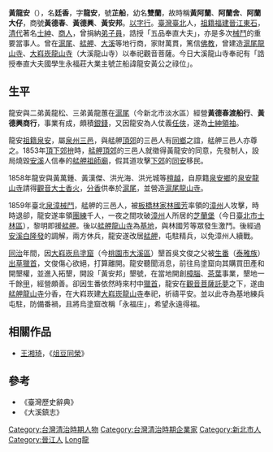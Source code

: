 {{Infobox Hokkien name
| title      =黃龍安
| hanji      =黃龍安
| poj        =N̂g Liông-an
| tl         =N̂g Liông-an
| bp         =
| hokkienipa =
|
| hanjipen       =芷船
| pojpen        =Chí-soân
| tlpen           =Tsí-suân
| bppen           =
| hokkienipapen   =
|
| hanjiborn     =廷香
| pojborn      =Têng-hiong
| tlborn         =Tîng-hiong
| bpborn         =
| hokkienipaborn  =
|
| hanjichild        =雙蘭
| pojchild         =Siong-lân
| tlchild            =Siong-lân
| bpchild            =
| hokkienipachild     =
|
| othername1     =別稱
| hanji1        =黃阿蘭
| poj1         =N̂g A-lân
| tl1            =N̂g A-lân
| bp1            =
| hokkienipa1     =
}}
'''黃龍安'''（{{bd|1820年||1886年||catIdx=Huang黃}}），名'''廷香'''，字'''龍安'''，號'''芷船'''，幼名'''雙蘭'''，故時稱'''黃阿蘭'''、'''阿蘭舍'''、'''阿蘭大仔'''，商號'''黃德春'''、'''黃德興'''、'''黃安邦'''。[[以字行|以字行]]。[[臺灣|臺灣]][[臺北|臺北]]人，[[祖籍|祖籍]][[福建|福建]][[晉江|晉江]][[東石鎮_(晉江市)|東石]]，[[清代|清代]]著名[[士紳|士紳]]、[[商人|商人]]，曾捐納[[弟子員|弟子員]]，誥授「五品奉直大夫」，亦是多次[[分類械鬥|械鬥]]的重要當事人。曾在[[淡水區|滬尾]]、[[艋舺|艋舺]]、[[大溪區|大溪]]等地行商，家財萬貫，篤信[[佛教|佛教]]，曾建造[[滬尾龍山寺|滬尾龍山寺]]、[[大溪龍山寺|大嵙崁龍山寺]]（大溪龍山寺）以奉祀觀音菩薩。今日大溪龍山寺奉祀有「誥授奉直大夫國學生永福莊大業主號芷船諱龍安黃公之祿位」。

==生平==
龍安與二弟黃龍松、三弟黃龍蕙在[[淡水區|滬尾]]（今新北市淡水區）經營'''黃德春渡船行'''、'''黃德興商行'''，事業有成，頗積[[銀錢|銀錢]]，又因龍安為人仗義[[任俠|任俠]]，遂為[[士紳|士紳]][[領袖|領袖]]。

龍安[[祖籍|祖籍]][[晉江縣|泉安]]，屬[[泉州三邑|泉州三邑]]，與艋舺[[頂郊|頂郊]]的三邑人有[[同鄉|同鄉]]之誼，艋舺三邑人亦尊之。1853年[[頂下郊拚|頂下郊拚]]時，[[艋舺|艋舺]][[頂郊|頂郊]]的三邑人就徵得黃龍安的同意，先發制人，設局燒毀[[安溪|安溪]]人信奉的[[艋舺祖師廟|艋舺祖師廟]]，假其道攻擊[[下郊|下郊]]的[[同安|同安]]移民。

1858年龍安與黃萬鍾、黃漢傑、洪光海、洪光城等[[檀越|檀越]]，自原籍[[泉安鄉|泉安鄉]]的[[泉安龍山寺|泉安龍山寺]]請得[[觀音大士|觀音大士]][[香火|香火]]，[[分香|分香]]供奉於[[淡水區|滬尾]]，並營造[[滬尾龍山寺|滬尾龍山寺]]。

1859年臺北[[泉漳械鬥|泉漳械鬥]]，艋舺的三邑人，被[[板橋林家|板橋林家]][[林國芳|林國芳]]率領的[[漳州|漳州]]人攻擊，時時退卻，龍安遂率領[[團練|團練]]千人，一夜之間攻破[[漳州|漳州]]人所居的[[士林區|芝蘭堡]]（今日[[臺北市|臺北市]][[士林區|士林區]]），黎明即援[[艋舺|艋舺]]。後以[[艋舺龍山寺|艋舺龍山寺]]為[[基地|基地]]，與林國芳等眾發生激鬥。後經過[[安溪|安溪]][[白隆發|白隆發]]的調解，兩方休兵，龍安遂改居[[艋舺|艋舺]]，屯駐精兵，以免漳州人續戰。

[[同治|同治]]年間，因[[大溪區|大嵙崁]][[烏塗窟_(桃園市)|烏塗窟]]（今[[桃園市|桃園市]][[大溪區|大溪區]]）墾首吳文俊之父被[[生番|生番]]（[[泰雅族|泰雅族]]）[[出草|出草]][[獵首|獵首]]，文俊傷心欲絕，打算離開。龍安聽聞消息，前往烏塗窟向其購買田產和開墾權，並進入拓墾，開設「黃安邦」墾號，在當地開創[[樟腦|樟腦]]、[[茶葉|茶葉]]事業，墾地一千餘[[臺甲|甲]]，經營頗善。卻因生番依然時來村中[[獵首|獵首]]，龍安在[[觀音菩薩|觀音菩薩]][[託夢|託夢]]之下，遂由[[艋舺龍山寺|艋舺龍山寺]]分香，在大嵙崁建[[大溪龍山寺|大嵙崁龍山寺]]奉祀，祈禱平安。並以此寺為基地練兵屯駐，防備番禍，且將烏塗窟改稱「永福庄」，希望永遠得福。

== 相關作品 ==
* [[王湘琦|王湘琦]]，《[[俎豆同榮|俎豆同榮]]》

==參考==
*《臺灣歷史辭典》
*《大溪鎮志》

{{台灣清治時期企業家}}

{{DEFAULTSORT:Huang黃}}
[[Category:台灣清治時期人物|Category:台灣清治時期人物]]
[[Category:台灣清治時期企業家|Category:台灣清治時期企業家]]
[[Category:新北市人|Category:新北市人]]
[[Category:晉江人|Category:晉江人]]
[[Category:黃姓|Long龍]]